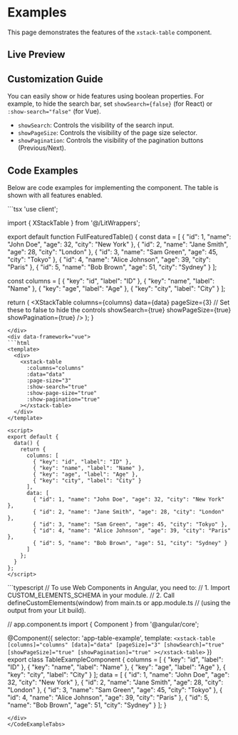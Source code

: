 
# Examples

This page demonstrates the features of the `xstack-table` component.

## Live Preview

<div className="my-6 rounded-lg border p-4">
  <TableExampleLoader />
</div>

## Customization Guide

You can easily show or hide features using boolean properties. For example, to hide the search bar, set `showSearch={false}` (for React) or `:show-search="false"` (for Vue).

- `showSearch`: Controls the visibility of the search input.
- `showPageSize`: Controls the visibility of the page size selector.
- `showPagination`: Controls the visibility of the pagination buttons (Previous/Next).

## Code Examples

Below are code examples for implementing the component. The table is shown with all features enabled.

<CodeExampleTabs>
<div data-framework="react">
```tsx
'use client';

import { XStackTable } from '@/LitWrappers';

export default function FullFeaturedTable() {
  const data = [
    { "id": 1, "name": "John Doe", "age": 32, "city": "New York" },
    { "id": 2, "name": "Jane Smith", "age": 28, "city": "London" },
    { "id": 3, "name": "Sam Green", "age": 45, "city": "Tokyo" },
    { "id": 4, "name": "Alice Johnson", "age": 39, "city": "Paris" },
    { "id": 5, "name": "Bob Brown", "age": 51, "city": "Sydney" }
  ];

  const columns = [
    { "key": "id", "label": "ID" },
    { "key": "name", "label": "Name" },
    { "key": "age", "label": "Age" },
    { "key": "city", "label": "City" }
  ];

  return (
    <XStackTable
      columns={columns}
      data={data}
      pageSize={3}
      // Set these to false to hide the controls
      showSearch={true}
      showPageSize={true}
      showPagination={true}
    />
  );
}
```
</div>
<div data-framework="vue">
```html
<template>
  <div>
    <xstack-table
      :columns="columns"
      :data="data"
      :page-size="3"
      :show-search="true"
      :show-page-size="true"
      :show-pagination="true"
    ></xstack-table>
  </div>
</template>

<script>
export default {
  data() {
    return {
      columns: [
        { "key": "id", "label": "ID" },
        { "key": "name", "label": "Name" },
        { "key": "age", "label": "Age" },
        { "key": "city", "label": "City" }
      ],
      data: [
        { "id": 1, "name": "John Doe", "age": 32, "city": "New York" },
        { "id": 2, "name": "Jane Smith", "age": 28, "city": "London" },
        { "id": 3, "name": "Sam Green", "age": 45, "city": "Tokyo" },
        { "id": 4, "name": "Alice Johnson", "age": 39, "city": "Paris" },
        { "id": 5, "name": "Bob Brown", "age": 51, "city": "Sydney" }
      ]
    };
  }
};
</script>
```
</div>
<div data-framework="angular">
```typescript
// To use Web Components in Angular, you need to:
// 1. Import CUSTOM_ELEMENTS_SCHEMA in your module.
// 2. Call defineCustomElements(window) from main.ts or app.module.ts
//    (using the output from your Lit build).

// app.component.ts
import { Component } from '@angular/core';

@Component({
  selector: 'app-table-example',
  template: `
    <xstack-table
      [columns]="columns"
      [data]="data"
      [pageSize]="3"
      [showSearch]="true"
      [showPageSize]="true"
      [showPagination]="true"
    ></xstack-table>
  `
})
export class TableExampleComponent {
  columns = [
    { "key": "id", "label": "ID" },
    { "key": "name", "label": "Name" },
    { "key": "age", "label": "Age" },
    { "key": "city", "label": "City" }
  ];
  data = [
    { "id": 1, "name": "John Doe", "age": 32, "city": "New York" },
    { "id": 2, "name": "Jane Smith", "age": 28, "city": "London" },
    { "id": 3, "name": "Sam Green", "age": 45, "city": "Tokyo" },
    { "id": 4, "name": "Alice Johnson", "age": 39, "city": "Paris" },
    { "id": 5, "name": "Bob Brown", "age": 51, "city": "Sydney" }
  ];
}
```
</div>
</CodeExampleTabs>